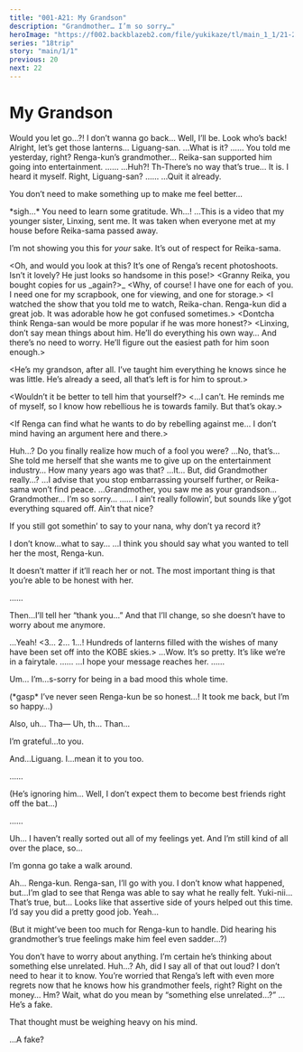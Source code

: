 ```yaml
---
title: "001-A21: My Grandson"
description: "Grandmother… I’m so sorry…"
heroImage: "https://f002.backblazeb2.com/file/yukikaze/tl/main_1_1/21-2.jpg"
series: "18trip"
story: "main/1/1"
previous: 20
next: 22
---
```



# My Grandson

<Divider loc="KOBE - Rokko-Shidare Observatory" />

<StoryImg src="https://f002.backblazeb2.com/file/yukikaze/tl/main_1_1/21-1.jpg" alt="1" />

<Bubble character="Renga">
Would you let go…?! I don’t wanna go back…
</Bubble>

<Bubble character="Koharu">
Well, I’ll be. Look who’s back! Alright, let’s get those lanterns…
</Bubble>

<Bubble mc>
Liguang-san.
</Bubble>

<Bubble character="Liguang">
…What is it?
</Bubble>

<Bubble character="Renga">
……
</Bubble>

<Bubble mc>
You told me yesterday, right? Renga-kun’s grandmother… Reika-san supported him going into entertainment.
</Bubble>

<Bubble character="Liguang">
……
</Bubble>

<Bubble character="Renga">
…Huh?! Th-There’s no way that’s true…
</Bubble>

<Bubble mc>
It is. I heard it myself. Right, Liguang-san?
</Bubble>

<Bubble character="Liguang">
……
</Bubble>

<Bubble character="Renga">
…Quit it already.

You don’t need to make something up to make me feel better…
</Bubble>

<Bubble character="Liguang">
&ast;sigh…&ast; You need to learn some gratitude.
</Bubble>

<Bubble character="Renga">
Wh…!
</Bubble>

<Bubble character="Liguang">
…This is a video that my younger sister, Linxing, sent me. It was taken when everyone met at my house before Reika-sama passed away.

I’m not showing you this for _your_ sake. It’s out of respect for Reika-sama.
</Bubble>

<StoryImg src="https://f002.backblazeb2.com/file/yukikaze/assets/bg/00_081_000.jpg" alt="Linxing’s video" type="bg screen sepia-less vignette" />

<Bubble character="Reika" screen>
&lt;&NoBreak;Oh, and would you look at this? It’s one of Renga’s recent photoshoots. Isn’t it lovely? He just looks so handsome in this pose!&NoBreak;&gt;
</Bubble>

<Bubble character="Linxing" screen>
&lt;&NoBreak;Granny Reika, you bought copies for us _again?&NoBreak;&gt;_
</Bubble>

<Bubble character="Reika" screen>
&lt;&NoBreak;Why, of course! I have one for each of you. I need one for my scrapbook, one for viewing, and one for storage.&NoBreak;&gt;
</Bubble>

<Bubble character="Liguang’s Mother" screen>
&lt;&NoBreak;I watched the show that you told me to watch, Reika-chan. Renga-kun did a great job. It was adorable how he got confused sometimes.&NoBreak;&gt;
</Bubble>

<Bubble character="Linxing" screen>
&lt;&NoBreak;Dontcha think Renga-san would be more popular if he was more honest?&NoBreak;&gt;
</Bubble>

<Bubble character="Reika" screen>
&lt;&NoBreak;Linxing, don’t say mean things about him. He’ll do everything his own way… And there’s no need to worry. He’ll figure out the easiest path for him soon enough.&NoBreak;&gt;

&lt;&NoBreak;He’s my grandson, after all. I’ve taught him everything he knows since he was little. He’s already a seed, all that’s left is for him to sprout.&NoBreak;&gt;
</Bubble>

<Bubble character="Liguang’s Mother" screen>
&lt;&NoBreak;Wouldn’t it be better to tell him that yourself?&NoBreak;&gt;
</Bubble>

<Bubble character="Reika" screen>
&lt;&NoBreak;…I can’t. He reminds me of myself, so I know how rebellious he is towards family. But that’s okay.&NoBreak;&gt;

&lt;&NoBreak;If Renga can find what he wants to do by rebelling against me… I don’t mind having an argument here and there.&NoBreak;&gt;
</Bubble>

<Bubble character="Renga">
Huh…?
</Bubble>

<Bubble character="Liguang">
Do you finally realize how much of a fool you were?
</Bubble>

<Bubble character="Renga">
…No, that’s… She told me herself that she wants me to give up on the entertainment industry…
</Bubble>

<Bubble character="Liguang">
How many years ago was that?
</Bubble>

<Bubble character="Renga">
…It… But, did Grandmother really…?
</Bubble>

<Bubble character="Liguang">
…I advise that you stop embarrassing yourself further, or Reika-sama won’t find peace.
</Bubble>

<Bubble character="Renga">
…Grandmother, you saw me as your grandson…
</Bubble>

<StoryImg src="https://f002.backblazeb2.com/file/yukikaze/tl/main_1_1/21-2.jpg" alt="2" />

<Bubble character="Renga">
Grandmother… I’m so sorry…
</Bubble>

<Bubble mc>
……
</Bubble>

<Bubble character="Koharu">
I ain’t really followin’, but sounds like y’got everything squared off. Ain’t that nice?

If you still got somethin’ to say to your nana, why don’t ya record it?
</Bubble>

<Bubble character="Renga">
I don’t know…what to say…
</Bubble>

<Bubble mc>
…I think you should say what you wanted to tell her the most, Renga-kun.

It doesn’t matter if it’ll reach her or not. The most important thing is that you’re able to be honest with her.
</Bubble>

<Bubble character="Renga">
……

Then…I’ll tell her “thank you…” And that I’ll change, so she doesn’t have to worry about me anymore.
</Bubble>

<Bubble mc>
…Yeah!
</Bubble>

<Divider loc="KOBE - Lookout Terrace" />

<Bubble character="Announcer">
&lt;&NoBreak;3… 2… 1…! Hundreds of lanterns filled with the wishes of many have been set off into the KOBE skies.&NoBreak;&gt;
</Bubble>

<Bubble mc>
…Wow. It’s so pretty. It’s like we’re in a fairytale.
</Bubble>

<StoryImg src="https://f002.backblazeb2.com/file/yukikaze/tl/main_1_1/21-3.jpg" alt="3" />

<Bubble character="Renga">
……
</Bubble>

<Bubble mc>
…I hope your message reaches her.
</Bubble>

<Bubble character="Renga">
……

Um… I’m…s-sorry for being in a bad mood this whole time.
</Bubble>

<Bubble mc>
<p class="t">(&ast;gasp&ast; I’ve never seen Renga-kun be so honest…! It took me back, but I’m so happy…)</p>
</Bubble>

<Bubble character="Renga">
Also, uh… Tha&NoBreak;— Uh, th… Than…

I’m grateful…to you.

And…Liguang. I…mean it to you too.
</Bubble>

<Bubble character="Liguang">
……
</Bubble>

<Bubble mc>
<p class="t">(He’s ignoring him… Well, I don’t expect them to become best friends right off the bat…)</p>
</Bubble>

<Bubble character="Renga">
……

Uh… I haven’t really sorted out all of my feelings yet. And I’m still kind of all over the place, so…

I’m gonna go take a walk around.
</Bubble>

<Bubble mc>
Ah… Renga-kun.
</Bubble>

<Bubble character="Ten">
Renga-san, I’ll go with you.
</Bubble>

<Bubble character="Yukikaze">
I don’t know what happened, but…I’m glad to see that Renga was able to say what he really felt.
</Bubble>

<Bubble mc>
Yuki-nii… That’s true, but…
</Bubble>

<Bubble character="Kafka">
Looks like that assertive side of yours helped out this time. I’d say you did a pretty good job.
</Bubble>

<Bubble mc>
Yeah…

<p class="t">(But it might’ve been too much for Renga-kun to handle. Did hearing his grandmother’s true feelings make him feel even sadder…?)</p>
</Bubble>

<Bubble character="Liguang">
You don’t have to worry about anything. I’m certain he’s thinking about something else unrelated.
</Bubble>

<Bubble mc>
Huh…? Ah, did I say all of that out loud?
</Bubble>

<Bubble character="Liguang">
I don’t need to hear it to know. You’re worried that Renga’s left with even more regrets now that he knows how his grandmother feels, right?
</Bubble>

<Bubble mc>
Right on the money… Hm? Wait, what do you mean by “something else unrelated…?”
</Bubble>

<Bubble character="Liguang">
…He’s a fake.

That thought must be weighing heavy on his mind.
</Bubble>

<Bubble mc>
…A fake?
</Bubble>
